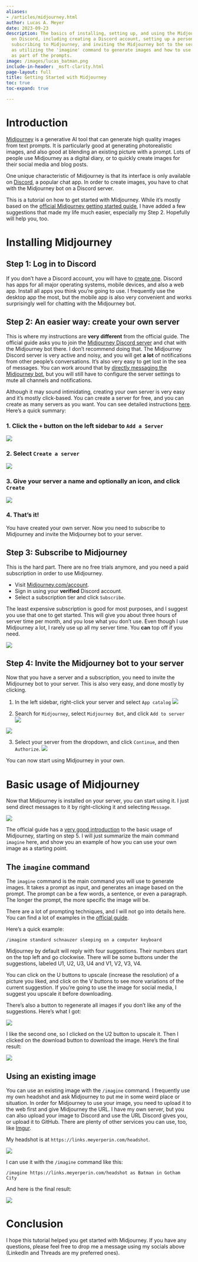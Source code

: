 ```yaml
---
aliases:
- /articles/midjourney.html
author: Lucas A. Meyer
date: 2023-09-23
description: The basics of installing, setting up, and using the Midjourney AI tool
  on Discord, including creating a Discord account, setting up a personal server,
  subscribing to Midjourney, and inviting the Midjourney bot to the server, as well
  as utilizing the 'imagine' command to generate images and how to use existing images
  as part of the prompts.
image: /images/lucas_batman.png
include-in-header: _msft-clarity.html
page-layout: full
title: Getting Started with Midjourney
toc: true
toc-expand: true

---
```


# Introduction
[Midjourney](https://www.midjourney.com/) is a generative AI tool that can generate high quality images from text prompts. It is particularly good at generating photorealistic images, and also good at blending an existing picture with a prompt. Lots of people use Midjourney as a digital diary, or to quickly create images for their social media and blog posts. 

One unique characteristic of Midjourney is that its interface is only available on [Discord](https://discord.com/), a popular chat app. In order to create images, you have to chat with the Midjourney bot on a Discord server. 

This is a tutorial on how to get started with Midjourney. While it's mostly based on the [official Midjourney getting started guide](https://docs.midjourney.com/docs/quick-start), I have added a few suggestions that made my life much easier, especially my Step 2. Hopefully will help you, too.

# Installing Midjourney

## Step 1: Log in to Discord

If you don't have a Discord account, you will have to [create one](https://support.discord.com/hc/en-us/articles/360033931551-Getting-Started). Discord has apps for all major operating systems, mobile devices, and also a web app. Install all apps you think you're going to use. I frequently use the desktop app the most, but the mobile app is also very convenient and works surprisingly well for chatting with the Midjourney bot.

## Step 2: An easier way: create your own server

This is where my instructions are **very different** from the official guide. The official guide asks you to join the [Midjourney Discord server](https://discord.gg/2YJYJQ6Z) and chat with the Midjourney bot there. I don't recommend doing that. The Midjourney Discord server is very active and noisy, and you will get **a lot** of notifications from other people's conversations. It's also very easy to get lost in the sea of messages. You can work around that by [directly messaging the Midjourney bot](https://docs.midjourney.com/docs/direct-messages), but you will still have to configure the server settings to mute all channels and notifications.

Although it may sound intimidating, creating your own server is very easy and it's mostly click-based. You can create a server for free, and you can create as many servers as you want. You can see detailed instructions [here](https://support.discord.com/hc/en-us/articles/204849977-How-do-I-create-a-server-). Here's a quick summary:

### 1. Click the `+` button on the left sidebar to `Add a Server`

![](https://support.discord.com/hc/article_attachments/360058897831/Screen_Shot_2020-06-04_at_1.11.06_PM.png)
   
   
### 2. Select `Create a server`

![](https://support.discord.com/hc/article_attachments/360058273791/Capture.JPG)
   
### 3. Give your server a name and optionally an icon, and click `Create`

![](https://support.discord.com/hc/article_attachments/360058897871/Screen_Shot_2020-06-04_at_1.40.12_PM.png)

### 4. That's it!

You have created your own server. Now you need to subscribe to Midjourney and invite the Midjourney bot to your server.

## Step 3: Subscribe to Midjourney

This is the hard part. There are no free trials anymore, and you need a paid subscription in order to use Midjourney.

- Visit [Midjourney.com/account](https://midjourney.com/account).
- Sign in using your **verified** Discord account.
- Select a subscription tier and click `Subscribe`.

The least expensive subscription is good for most purposes, and I suggest you use that one to get started. This will give you about three hours of server time per month, and you lose what you don't use. Even though I use Midjourney a lot, I rarely use up all my server time. You **can** top off if you need.

![](https://cdn.document360.io/3040c2b6-fead-4744-a3a9-d56d621c6c7e/Images/Documentation/MJ_SubscriptionTiers.png)

## Step 4: Invite the Midjourney bot to your server

Now that you have a server and a subscription, you need to invite the Midjourney bot to your server. This is also very easy, and done mostly by clicking.

1. In the left sidebar, right-click your server and select `App catalog`
![](/images/MJ-1.png)

2. Search for `Midjourney`, select `Midjourney Bot`, and click `Add to server`
![](/images/MJ-2.png)

![](/images/MJ-3.png)

3. Select your server from the dropdown, and click `Continue`, and then `Authorize`.
![](/images/MJ-4.png)

You can now start using Midjourney in your own.

# Basic usage of Midjourney

Now that Midjourney is installed on your server, you can start using it. I just send direct messages to it by right-clicking it and selecting `Message`. 

![](/images/MJ-5.png)

The official guide has a [very good introduction](https://docs.midjourney.com/docs/quick-start) to the basic usage of Midjourney, starting on step 5. I will just summarize the main command `imagine` here, and show you an example of how you can use your own image as a starting point.

## The `imagine` command

The `imagine` command is the main command you will use to generate images. It takes a prompt as input, and generates an image based on the prompt. The prompt can be a few words, a sentence, or even a paragraph. The longer the prompt, the more specific the image will be.

There are a lot of prompting techniques, and I will not go into details here. You can find a lot of examples in the [official guide](https://docs.midjourney.com/docs/explore-prompting). 

Here's a quick example:

`/imagine standard schnauzer sleeping on a computer keyboard`

Midjourney by default will reply with four suggestions. Their numbers start on the top left and go clockwise. There will be some buttons under the suggestions, labeled U1, U2, U3, U4 and V1, V2, V3, V4. 

You can click on the U buttons to upscale (increase the resolution) of a picture you liked, and click on the V buttons to see more variations of the current suggestion. If you're going to use the image for social media, I suggest you upscale it before downloading. 

There's also a button to regenerate all images if you don't like any of the suggestions. Here's what I got:

![](/images/MJ-6.png)

I like the second one, so I clicked on the U2 button to upscale it. Then I clicked on the download button to download the image. Here's the final result:

![](/images/MJ-7.png)


## Using an existing image

You can use an existing image with the `/imagine` command. I frequently use my own headshot and ask Midjourney to put me in some weird place or situation. In order for Midjourney to use your image, you need to upload it to the web first and give Midjourney the URL. I have my own server, but you can also upload your image to Discord and use the URL Discord gives you, or upload it to GitHub. There are plenty of other services you can use, too, like [Imgur](https://imgur.com/).

My headshot is at `https://links.meyerperin.com/headshot`. 

![](/images/lucas_new_headshot.png)

I can use it with the `/imagine` command like this:

`/imagine https://links.meyerperin.com/headshot as Batman in Gotham City`

And here is the final result:

![](/images/another-lucas-batman.png)

# Conclusion

I hope this tutorial helped you get started with Midjourney. If you have any questions, please feel free to drop me a message using my socials above (LinkedIn and Threads are my preferred ones).